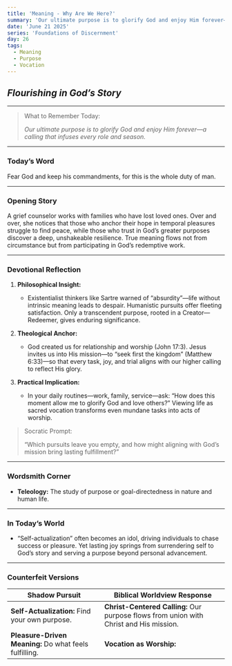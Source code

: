 ```yaml
---
title: 'Meaning - Why Are We Here?'
summary: 'Our ultimate purpose is to glorify God and enjoy Him forever—a calling that infuses every role and season.'
date: 'June 21 2025'
series: 'Foundations of Discernment'
day: 26
tags:
  - Meaning
  - Purpose
  - Vocation
---
```



## *Flourishing in God’s Story*

---

> What to Remember Today:
> 
> 
> *Our ultimate purpose is to glorify God and enjoy Him forever—a calling that infuses every role and season.*
> 

---

### Today’s Word

<Scripture refText="Ecclesiastes 12:13 (ESV)">
Fear God and keep his commandments, for this is the whole duty of man.
</Scripture>

---

### Opening Story

A grief counselor works with families who have lost loved ones. Over and over, she notices that those who anchor their hope in temporal pleasures struggle to find peace, while those who trust in God’s greater purposes discover a deep, unshakeable resilience. True meaning flows not from circumstance but from participating in God’s redemptive work.

---

### Devotional Reflection

1. **Philosophical Insight:**
    
    - Existentialist thinkers like Sartre warned of “absurdity”—life without intrinsic meaning leads to despair. Humanistic pursuits offer fleeting satisfaction. Only a transcendent purpose, rooted in a Creator—Redeemer, gives enduring significance.
    
2. **Theological Anchor:**
    
    - God created us for relationship and worship (John 17:3). Jesus invites us into His mission—to “seek first the kingdom” (Matthew 6:33)—so that every task, joy, and trial aligns with our higher calling to reflect His glory.
    
3. **Practical Implication:**
    
    - In your daily routines—work, family, service—ask: “How does this moment allow me to glorify God and love others?” Viewing life as sacred vocation transforms even mundane tasks into acts of worship.
    

> Socratic Prompt:
> 
> 
> “Which pursuits leave you empty, and how might aligning with God’s mission bring lasting fulfillment?”
> 

---

### Wordsmith Corner

- **Teleology:** The study of purpose or goal-directedness in nature and human life.

---

### In Today’s World

- “Self-actualization” often becomes an idol, driving individuals to chase success or pleasure. Yet lasting joy springs from surrendering self to God’s story and serving a purpose beyond personal advancement.

---

### Counterfeit Versions

| **Shadow Pursuit** | **Biblical Worldview Response** |
| --- | --- |
| **Self-Actualization:** Find your own purpose. | **Christ-Centered Calling:** Our purpose flows from union with Christ and His mission. |
| **Pleasure-Driven Meaning:** Do what feels fulfilling. | **Vocation as Worship:** 

